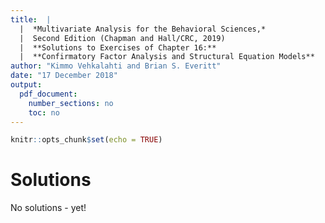 ```yaml
---
title:  |  
  |  *Multivariate Analysis for the Behavioral Sciences,*
  |  Second Edition (Chapman and Hall/CRC, 2019)
  |  **Solutions to Exercises of Chapter 16:**
  |  **Confirmatory Factor Analysis and Structural Equation Models**
author: "Kimmo Vehkalahti and Brian S. Everitt"
date: "17 December 2018"
output: 
  pdf_document:
    number_sections: no
    toc: no
---
```


```r
knitr::opts_chunk$set(echo = TRUE)
```

# Solutions

No solutions - yet!

